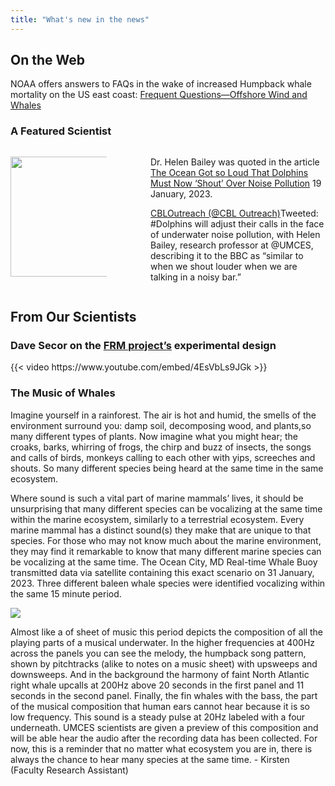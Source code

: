 ```yaml
---
title: "What's new in the news"
---
```


## On the Web

NOAA offers answers to FAQs in the wake of increased Humpback whale mortality on the US east coast: [Frequent Questions---Offshore Wind and Whales](https://www.fisheries.noaa.gov/new-england-mid-atlantic/marine-life-distress/frequent-questions-offshore-wind-and-whales)

### A Featured Scientist

::: columns
::: {.column width="30%"}
![](images/helen.jpg){width="2in"}
:::

::: {.column width="5%"}
:::

::: {.column width="55%"}
Dr. Helen Bailey was quoted in the article [The Ocean Got so Loud That Dolphins Must Now 'Shout' Over Noise Pollution](https://impakter.com/the-ocean-is-getting-louder-dolphins-must-now-shout-over-noise-pollution/) 19 January, 2023.

[CBLOutreach (\@CBL Outreach)](https://twitter.com/cbloutreach/status/1621132848143941637?s=51&t=wv_MDv6-V_3WTIkktqz63Q)Tweeted: #Dolphins will adjust their calls in the face of underwater noise pollution, with Helen Bailey, research professor at @UMCES, describing it to the BBC as "similar to when we shout louder when we are talking in a noisy bar."
:::
:::

## From Our Scientists

### Dave Secor on the [FRM project's](../frm/index.html) experimental design

{{< video https://www.youtube.com/embed/4EsVbLs9JGk >}}

### The Music of Whales

Imagine yourself in a rainforest. The air is hot and humid, the smells of the environment surround you: damp soil, decomposing wood, and plants,so many different types of plants. Now imagine what you might hear; the croaks, barks, whirring of frogs, the chirp and buzz of insects, the songs and calls of birds, monkeys calling to each other with yips, screeches and shouts. So many different species being heard at the same time in the same ecosystem.

Where sound is such a vital part of marine mammals' lives, it should be unsurprising that many different species can be vocalizing at the same time within the marine ecosystem, similarly to a terrestrial ecosystem. Every marine mammal has a distinct sound(s) they make that are unique to that species. For those who may not know much about the marine environment, they may find it remarkable to know that many different marine species can be vocalizing at the same time. The Ocean City, MD Real-time Whale Buoy transmitted data via satellite containing this exact scenario on 31 January, 2023. Three different baleen whale species were identified vocalizing within the same 15 minute period.

![](images/3whalespecies.png)

Almost like a of sheet of music this period depicts the composition of all the playing parts of a musical underwater. In the higher frequencies at 400Hz across the panels you can see the melody, the humpback song pattern, shown by pitchtracks (alike to notes on a music sheet) with upsweeps and downsweeps. And in the background the harmony of faint North Atlantic right whale upcalls at 200Hz above 20 seconds in the first panel and 11 seconds in the second panel. Finally, the fin whales with the bass, the part of the musical composition that human ears cannot hear because it is so low frequency. This sound is a steady pulse at 20Hz labeled with a four underneath. UMCES scientists are given a preview of this composition and will be able hear the audio after the recording data has been collected. For now, this is a reminder that no matter what ecosystem you are in, there is always the chance to hear many species at the same time. - Kirsten (Faculty Research Assistant)


